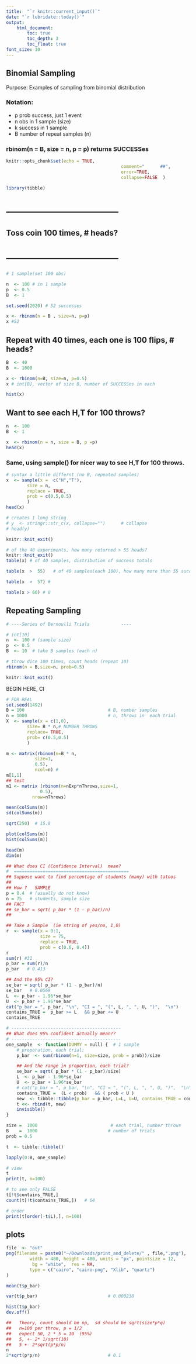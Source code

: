 ```yaml
---
title:  "`r knitr::current_input()`"
date: "`r lubridate::today()`"
output:
    html_document:
        toc: true 
        toc_depth: 3
        toc_float: true
font_size: 10
---
```


## Binomial Sampling
Purpose:   Examples of sampling from binomial distribution


### Notation:
  -  p prob success, just 1 event
  -  n obs in 1 sample (size)
  -  k success in 1 sample
  -  B number of repeat samples (n)

### rbinom(n = B, size = n, p = p) returns SUCCESSes

```r
knitr::opts_chunk$set(echo = TRUE,  
											comment="      ##",  
											error=TRUE, 
											collapse=FALSE  ) 

library(tibble)
```


# ---------------------------------
##  Toss coin 100 times, # heads?
# ---------------------------------
```r
# 1 sample(set 100 obs)

n  <- 100 # in 1 sample
p  <- 0.5
B  <- 1

set.seed(2020) # 52 successes

x <- rbinom(n = B , size=n, p=p)
x #52
```


## Repeat with 40  times, each one is 100 flips, # heads? 
```r
B  <- 40
B  <- 1000

x <- rbinom(n=B, size=n, p=0.5)
x # int[B], vector of size B, number of SUCCESSes in each  

hist(x)
```

## Want to see each H,T for 100 throws?
```r

n  <- 100
B  <- 1

x  <- rbinom(n = n, size = B, p =p)
head(x)
```
### Same, using sample() for nicer way to see H,T for 100 throws.
```r
# syntax a little differnt (no B, repeated samples)
x  <- sample(x =  c("H","T"),
		size = n,
		replace = TRUE,
		prob = c(0.5,0.5)
		)
head(x)

# creates 1 long string
# y  <- stringr::str_c(x, collapse="")		# collapse
# head(y)

knitr::knit_exit()
```

```r

# of the 40 experiments, how many returned > 55 heads?
knitr::knit_exit()
table(x) # of 40 samples, distribution of success totals 

table(x  >  55)   # of 40 samples(each 100), how many more than 55 successes

table(x  >  57) # 

table(x > 60) # 0
```


## Repeating Sampling
```r

# ----Series of Bernoulli Trials			----

# int[10]
n  <- 100 # (sample size)
p  <- 0.5
B  <- 10  # take B samples (each n)

# throw dice 100 times, count heads (repeat 10)
rbinom(n = B,size=n, prob=0.5)
```



```r
knitr::knit_exit() 
```

\newpage
BEGIN HERE, CI
```r

# FOR REAL
set.seed(1492)
B = 100                                # B, number samples 
n = 1000                               # n, throws in  each trial
X  <- sample(x = c(1,0),
		size= B * n,# NUMBER THROWS
		replace= TRUE,
		prob= c(0.5,0.5)
		)

m <- matrix(rbinom(n=B * n, 
		   size=1,
		   0.5), 
	       ncol=n) # 
m[1,1]
## test
m1 <- matrix (rbinom(n=nExp*nThrows,size=1,
		     0.5),
	      nrow=nThrows)

mean(colSums(m))
sd(colSums(m))

sqrt(250)  # 15.8

plot(colSums(m))
hist(colSums(m))

head(m)
dim(m)

## What does CI (Confidence Interval)  mean?
#  ============================================
## Suppose want to find percentage of students (many) with tatoos
##
## How ?   SAMPLE
p = 0.4  # (usually do not know)
n = 75   # students, sample size
## FACT
## se_bar = sqrt( p_bar * (1 - p_bar)/n)
##

## Take a Sample  (ie string of yes/no, 1,0)
r  <- sample(x = 0:1,
             size = 75,
             replace = TRUE, 
             prob = c(0.6, 0.4))
r
sum(r) #31
p_bar = sum(r)/n
p_bar   # 0.413

## And the 95% CI?
se_bar = sqrt( p_bar * (1 - p_bar)/n)
se_bar   # 0.0569
L  <- p_bar - 1.96*se_bar
U  <- p_bar + 1.96*se_bar
cat("p_bar = ", p_bar, "\n", "CI = ", "(", L, ", ", U, ")",  "\n")
contains_TRUE =  p_bar >= L   && p_bar <= U
contains_TRUE

# ------------------------------------------
## What does 95% confident actually mean??
# ------------------------------------------
one_sample  <- function(DUMMY = null) {  # 1 sample
    # proporation, each trial: 
    p_bar  <- sum(rbinom(n=1, size=size, prob = prob))/size

    ## And the range in proportion, each trial?
    se_bar = sqrt( p_bar * (1 - p_bar)/size)
    L  <- p_bar - 1.96*se_bar
    U  <- p_bar + 1.96*se_bar
    # cat("p_bar = ", p_bar, "\n", "CI = ", "(", L, ", ", U, ")",  "\n")
    contains_TRUE =  (L < prob)   && ( prob < U )
    new  <- tibble::tibble(p_bar = p_bar, L=L, U=U, contains_TRUE = contains_TRUE)
    t <<- rbind(t, new)
    invisible()
}

size =  1000                            # each trial, number throws 
B    =  1000                           # number of trials 
prob = 0.5 

t  <- tibble::tibble()

lapply(0:B, one_sample)

# view
t
print(t, n=100)

# to see only FALSE   
t[!t$contains_TRUE,]
count(t[!t$contains_TRUE,])   # 64

# order
print(t[order(-t$L),], n=100)

```
## plots
```r

file  <- "out"
png(filename = paste0("~/Downloads/print_and_delete/" , file,".png"),
         width = 480, height = 480, units = "px", pointsize = 12,
          bg = "white",  res = NA,
         type = c("cairo", "cairo-png", "Xlib", "quartz")
)

mean(t$p_bar)

var(t$p_bar)                           # 0.000238 

hist(t$p_bar)
dev.off()

##   Theory, count should be np,  sd should be sqrt(size*p*q)
##   n=100 per throw, p = 1/2
##   expect 50, 2 * 5 = 10  (95%) 
##   5, +- 2* 1/sqrt(10)
##   5 +- 2*sqrt(p*p/n)
n
2*sqrt(p*p/n)                          # 0.1 
```


